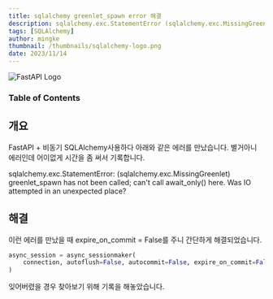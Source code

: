 ```yaml
---
title: sqlalchemy greenlet_spawn error 해결
description: sqlalchemy.exc.StatementError (sqlalchemy.exc.MissingGreenlet) greenlet_spawn has not been called
tags: [SQLAlchemy]
author: mingke
thumbnail: /thumbnails/sqlalchemy-logo.png
date: 2023/11/14
---
```


<Image src="/thumbnails/sqlalchemy-logo.png" alt="FastAPI Logo" />

### Table of Contents

## 개요

FastAPI + 비동기 SQLAlchemy사용하다 아래와 같은 에러를 만났습니다. 별거아니 에러인데 어이없게 시간을 좀 써서 기록합니다.

<Callout emoji="💡">
sqlalchemy.exc.StatementError: (sqlalchemy.exc.MissingGreenlet) greenlet_spawn has not been called; can't call await_only() here. Was IO attempted in an unexpected place?

</Callout>

## 해결

이런 에러를 만났을 때 expire_on_commit = False를 주니 간단하게 해결되었습니다.

```python
async_session = async_sessionmaker(
    connection, autoflush=False, autocommit=False, expire_on_commit=False
)
```

잊어버렸을 경우 찾아보기 위해 기록을 해놓았습니다.
